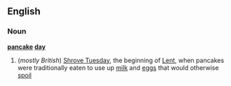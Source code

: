 ==English==
===Noun===
{{wikipedia}}
'''[[pancake]] [[day]]'''
#(''mostly British'') [[Shrove Tuesday]], the beginning of [[Lent]], when pancakes were traditionally eaten to use up [[milk]] and [[egg]]s that would otherwise [[spoil]]